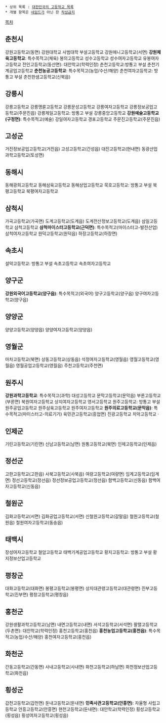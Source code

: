  * 상위 목록 : [[대한민국의 고등학교 목록]]
 * 개별 항목은 [[네임드]]가 아닌 한 [[작성금지]]
[[목차]]

== 춘천시 ==
강원고등학교(동면)
강원대학교 사범대학 부설고등학교
강원애니고등학교(서면)
'''강원체육고등학교''': 특수목적고(체육)
봉의고등학교
성수고등학교
성수여자고등학교 
유봉여자고등학교
전인고등학교(동산면): 대안학교(학력인정)
춘천고등학교:방통고 부설
춘천기계공업고등학교
'''춘천농공고등학교''': 특수목적고(농업/수산/해양)
춘천여자고등학교: 방통고 부설
춘천한샘고등학교(신북읍)

== 강릉시 ==
강릉고등학교
강릉명륜고등학교
강릉문성고등학교
강릉여자고등학교
강릉정보공업고등학교(주문진읍)
강릉제일고등학교: 방통고 부설
강릉중앙고등학교
'''강원예술고등학교(구정면)''': 특수목적고(예술)
강일여자고등학교
경포고등학교
주문진고등학교(주문진읍)

== 고성군 ==
거진정보공업고등학교(거진읍)
고성고등학교(간성읍)
대진고등학교(현내면)
동광산업과학고등학교(토성면)

== 동해시 ==
동해광희고등학교
동해삼육고등학교
동해상업고등학교
묵호고등학교: 방통고 부설
북평고등학교
북평여자고등학교

== 삼척시 ==
가곡고등학교(가곡면)
도계고등학교(도계읍)
도계전산정보고등학교(도계읍)
삼일고등학교
삼척고등학교
'''삼척마이스터고등학교(근덕면)''': 특수목적고(마이스터고-발전산업)
삼척여자고등학교
원덕고등학교(원덕읍)
하장고등학교(하장면)

== 속초시 ==
설악고등학교: 방통고 부설
속초고등학교
속초여자고등학교

== 양구군 ==
'''강원외국어고등학교(양구읍)''': 특수목적고(외국어)
양구고등학교(양구읍)
양구여자고등학교(양구읍)

== 양양군 ==
양양고등학교(양양읍)
양양여자고등학교(양양읍)

== 영월군 ==
마차고등학교(북면)
상동고등학교(상동읍)
석정여자고등학교(영월읍)
영월고등학교(영월읍)
영월공업고등학교(영월읍)
주천고등학교(주천면)

== 원주시 ==
'''강원과학고등학교''': 특수목적고(과학)
대성고등학교
문막고등학교(문막읍)
부론고등학교(부론면)
북원여자고등학교
상지여자고등학교
영서고등학교
원주고등학교: 방통고 부설
원주공업고등학교
원주삼육고등학교
원주여자고등학교
'''원주의료고등학교(문막읍)''': 특수목적고(마이스터고-의료기기)
육민관고등학교(흥업면)
진광고등학교
치악고등학교 ·

== 인제군 ==
기린고등학교(기린면)
신남고등학교(남면)
원통고등학교(북면)
인제고등학교(인제읍)

== 정선군 ==
고한고등학교(고한읍)
사북고등학교(사북읍)
여량고등학교(여량면)
임계고등학교(임계면)
정선고등학교(정선읍)
정선정보공업고등학교(정선읍)
함백고등학교(신동읍)
함백여자고등학교(신동읍)

== 철원군 ==
김화고등학교(서면)
김화공업고등학교(서면)
신철원고등학교(갈말읍)
철원고등학교(철원읍)
철원여자고등학교(동송읍)

== 태백시 ==
장성여자고등학교
철암고등학교
태백기계공업고등학교
황지고등학교: 방통고 부설
황지정보산업고등학교

== 평창군 ==
대화고등학교(대화면)
봉평고등학교(봉평면)
상지대관령고등학교(대관령면)
진부고등학교(진부면)
평창고등학교(평창읍)

== 홍천군 ==
강원생활과학고등학교(남면)
내면고등학교(내면)
서석고등학교(서석면)
팔렬고등학교(두촌면): 대안학교(학력인정)
홍천고등학교(홍천읍)
'''홍천농업고등학교(홍천읍)''': 특수목적고(농업/수산/해양)
홍천여자고등학교(홍천읍)

== 화천군 ==
간동고등학교(간동면)
사내고등학교(사내면)
화천고등학교(하남면)
화천정보산업고등학교(화천읍)

== 횡성군 ==
갑천고등학교(갑천면)
둔내고등학교(둔내면)
'''민족사관고등학교(안흥면)''': 자율형 사립고등학교
안흥고등학교(안흥면)
현천고등학교(둔내면): 대안학교(학력인정)
횡성고등학교(횡성읍)
횡성여자고등학교(횡성읍)
